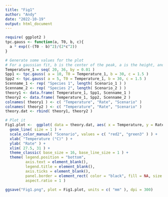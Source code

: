 ```yaml
---
title: "Fig1"
author: "Andy"
date: "2022-10-19"
output: html_document
---
```


```r
require( ggplot2 )
tpc.gauss <- function(a, T0, b, c){
  a * exp((-(T0 - b)^2)/(2*c^2))
}
```

```r
# Generate some values for the plot
# For a gaussian fit, b is the center of the peak, a is the height, and c is the width
Temperature_1 = seq( 20, 36, by = 0.01 )
Spp1 <- tpc.gauss( a = 10, T0 = Temperature_1, b = 30, c = 1.5 )
Spp2 <- tpc.gauss( a = 5, T0 = Temperature_1, b = 30, c = 1.5 )
Scenname_1 <- rep( "Species 1", length( Scenario_1 ) )
Scenname_2 <- rep( "Species 2", length( Scenario_2 ) )
theory1 <- data.frame( Temperature_1, Spp1, Scenname_1 )
theory2 <- data.frame( Temperature_1, Spp2, Scenname_2 )
colnames( theory1 ) <- c( "Temperature", "Rate", "Scenario" )
colnames( theory2 ) <- c( "Temperature", "Rate", "Scenario" )
theory.dat <- rbind( theory1, theory2 )

# Plot it
Fig1.plot <-  ggplot( data = theory.dat, aes( x = Temperature, y = Rate, colour = Scenario ) ) +
  geom_line( size = 1 ) +
  scale_color_manual( "Scenario", values = c( "red2", "green3" ) ) +
  xlab( "Temperature (°C)" ) +
  ylab( "Rate" ) +
  xlim( 27.5, 31 ) +
  theme_classic( base_size = 16, base_line_size = 1 ) + 
  theme( legend.position = "bottom", 
         axis.text = element_blank(),
         legend.title = element_blank(),
         axis.ticks = element_blank(),
         panel.border = element_rect( color = "black", fill = NA, size = 0.75 ),
         aspect.ratio = 1 )

ggsave("Fig1.png", plot = Fig1.plot, units = c( "mm" ), dpi = 300)

```
